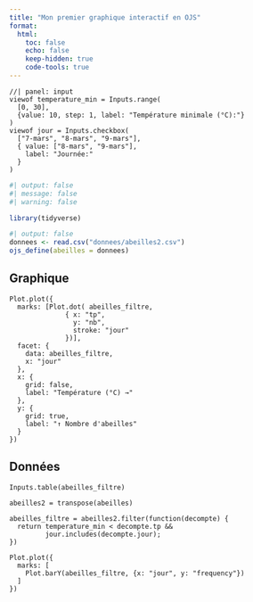 ```yaml
---
title: "Mon premier graphique interactif en OJS"
format:
  html:
    toc: false
    echo: false
    keep-hidden: true
    code-tools: true
---
```


```ojs
//| panel: input
viewof temperature_min = Inputs.range(
  [0, 30], 
  {value: 10, step: 1, label: "Température minimale (°C):"}
)
viewof jour = Inputs.checkbox(
  ["7-mars", "8-mars", "9-mars"], 
  { value: ["8-mars", "9-mars"], 
    label: "Journée:"
  }
)
```


```r
#| output: false
#| message: false
#| warning: false

library(tidyverse)
```

<!-- Chargement des donnees -->
```r
#| output: false
donnees <- read.csv("donnees/abeilles2.csv")
ojs_define(abeilles = donnees)
```

::: panel-tabset
## Graphique

<!-- Création du graphique -->
```ojs
Plot.plot({
  marks: [Plot.dot( abeilles_filtre,
              { x: "tp", 
                y: "nb",
                stroke: "jour"
              })],
  facet: {
    data: abeilles_filtre,
    x: "jour"
  },
  x: { 
    grid: false,
    label: "Température (°C) →"
  },
  y: {
    grid: true,
    label: "↑ Nombre d'abeilles"
  }
})
```

## Données

```ojs
Inputs.table(abeilles_filtre)
```

:::

<!-- Création de la table filtrée selon les paremètres choisis -->
```ojs
abeilles2 = transpose(abeilles)

abeilles_filtre = abeilles2.filter(function(decompte) {
  return temperature_min < decompte.tp &&
         jour.includes(decompte.jour);
})
```


```ojs

Plot.plot({
  marks: [
    Plot.barY(abeilles_filtre, {x: "jour", y: "frequency"})
  ]
})

```